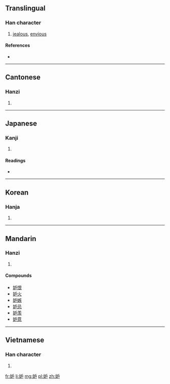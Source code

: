 {{also|妬}}
==Translingual==

===Han character===
{{Han char|rn=38|rad=女|as=04|sn=7|four=4146<sub>0</sub>|canj=女竹尸 (VHS), 女戈尸 (VIS)|ids=⿰[[女]][[戶]]}}

# [[jealous]], [[envious]]

====References====
* {{Han ref|kx=0256.160|dkj=06082|dj=0520.140|hdz=21033.070|uh=5992|ud=22930|bh=A7AA|bd=42922}}

----

==Cantonese==

===Hanzi===
{{yue-hanzi|jyut=dou3|y=dou3}}

# {{defn|lang=yue|sort=女04}}

----

==Japanese==

===Kanji===
{{ja-kanji|grade=|rs=女04}}

# {{defn|lang=ja|sort=女04}}

====Readings====
* {{ja-readings|on=[[と]] (to), [[つ]] (tsu)|kun=[[ねたむ]] (netamu), [[そねむ]] (sonemu), [[つもる]] (tsumoru), [[ふさぐ]] (fusagu)}}

----

==Korean==

===Hanja===
{{ko-hanja|hangeul=투|rv=tu|mr=t'u}}

# {{defn|lang=ko|sort=女04}}

----

==Mandarin==

===Hanzi===
{{cmn-hanzi|pin=[[dù]] ([[du4]])|wg=tu<sup>4</sup>}}

# {{defn|lang=cmn|sort=女04}}

====Compounds====
* [[妒恨]]
* [[妒火]]
* [[妒嫉]]
* [[妒忌]]
* [[妒羡]]
* [[妒意]]

----

==Vietnamese==

===Han character===
{{vi-hantu|[[đố]], [[đú]]|rs=女04}}

# {{defn|lang=vi|sort=女04}}

[[fr:妒]]
[[li:妒]]
[[mg:妒]]
[[pl:妒]]
[[zh:妒]]